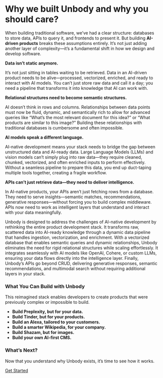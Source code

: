 # Why we built Unbody and why you should care?

When building traditional software, we’ve had a clear structure: databases to store data, APIs to query it, and frontends to present it. But building **AI-driven products** breaks these assumptions entirely. It’s not just adding another layer of complexity—it’s a fundamental shift in how we design and develop software.

**Data isn’t static anymore.**

It’s not just sitting in tables waiting to be retrieved. Data in an AI-driven product needs to be alive—processed, vectorized, enriched, and ready to interact with AI models. You can’t just store raw data and call it a day; you need a pipeline that transforms it into knowledge that AI can work with.

**Relational structures need to become semantic structures.**

AI doesn’t think in rows and columns. Relationships between data points must now be fluid, dynamic, and semantically rich to allow for advanced queries like “What’s the most relevant document for this idea?” or “What products are similar to this image?” Building these relationships with traditional databases is cumbersome and often impossible.

**AI models speak a different language.**

AI-native development means your stack needs to bridge the gap between unstructured data and AI-ready data. Large Language Models (LLMs) and vision models can’t simply plug into raw data—they require cleaned, chunked, vectorized, and often enriched inputs to perform effectively. Without a seamless pipeline to prepare this data, you end up duct-taping multiple tools together, creating a fragile workflow.

**APIs can’t just retrieve data—they need to deliver intelligence.**

In AI-native products, your APIs aren’t just fetching rows from a database. They need to serve insights—semantic matches, recommendations, generative responses—without forcing you to build complex middleware. APIs now need to work as intelligent layers that understand and interact with your data meaningfully.

Unbody is designed to address the challenges of AI-native development by rethinking the entire product development stack. It transforms raw, scattered data into AI-ready knowledge through a dynamic data pipeline that handles ingestion, vectorization, and enrichment. With a vectorized database that enables semantic queries and dynamic relationships, Unbody eliminates the need for rigid relational structures while scaling effortlessly. It integrates seamlessly with AI models like OpenAI, Cohere, or custom LLMs, ensuring your data flows directly into the intelligence layer. Finally, Unbody’s APIs go beyond CRUD, delivering generative responses, semantic recommendations, and multimodal search without requiring additional layers in your stack.

### **What You Can Build with Unbody**

This reimagined stack enables developers to create products that were previously complex or impossible to build.

- **Build Preplexity, but for your data.**
- **Build Tinder, but for your products.**
- **Build an Alexa, tailored to your customers.**
- **Build a smarter Wikipedia, for your company.**
- **Build Shazam, but for images.**
- **Build your own AI-first CMS.**

### **What’s Next?**

Now that you understand why Unbody exists, it’s time to see how it works.

[Get Started](/first-project)

